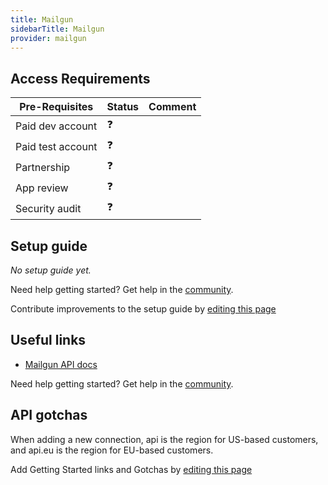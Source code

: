 ```yaml
---
title: Mailgun
sidebarTitle: Mailgun
provider: mailgun
---
```



<Overview />
<PreBuiltTooling provider={providers[pageMetadata.provider]} />
<PreBuiltUseCases />

## Access Requirements
| Pre-Requisites | Status | Comment|
| - | - | - |
| Paid dev account | ❓ |  |
| Paid test account | ❓ |  |
| Partnership | ❓ | |
| App review | ❓ |  |
| Security audit | ❓ | |


## Setup guide

_No setup guide yet._

<Tip>Need help getting started? Get help in the [community](https://nango.dev/slack).</Tip>

<Note>Contribute improvements to the setup guide by [editing this page](https://github.com/nangohq/nango/tree/master/docs-v2/integrations/all/insightly.mdx)</Note>


## Useful links

- [Mailgun API docs](https://documentation.mailgun.com/docs/mailgun/api-reference/authentication/)

<Tip>Need help getting started? Get help in the [community](https://nango.dev/slack).</Tip>

## API gotchas

When adding a new connection, api is the region for US-based customers, and api.eu is the region for EU-based customers.

<Note>Add Getting Started links and Gotchas by [editing this page](https://github.com/nangohq/nango/tree/master/docs-v2/integrations/all/mailgun.mdx)</Note>
